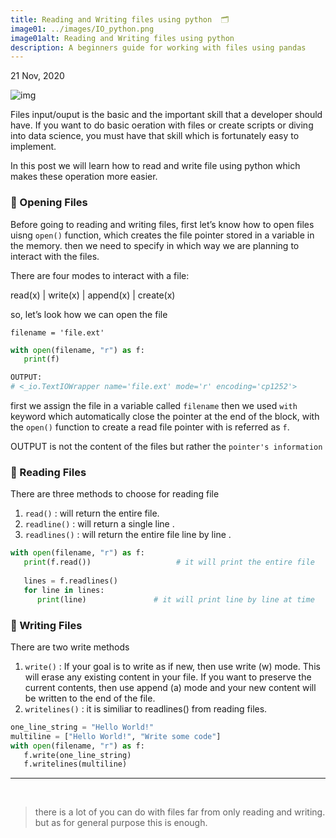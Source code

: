 ```yaml
---
title: Reading and Writing files using python  🗂 
image01: ../images/IO_python.png
image01alt: Reading and Writing files using python
description: A beginners guide for working with files using pandas
---
```


21 Nov, 2020

![img](https://i.imgur.com/NzMM2W9.png)

Files input/ouput is the basic and the important skill that a developer should have. If you want to do basic oeration with files or create scripts or diving into data
science, you must have that skill which is fortunately easy to implement.

In this post we will learn how to read and write file using python which makes these operation more easier.


### 📖 Opening Files

Before going to reading and writing files, first let’s know how to open files uisng `open()` function, which creates the file pointer stored in a variable in the memory.
 then we need to specify in which way we are planning to interact with the files.

There are four modes to interact with a file:

read(x) | write(x) | append(x) | create(x)

so, let’s look how we can open the file

`filename = 'file.ext'`

```python highlight={4-5} title=python
with open(filename, "r") as f:
   print(f)

OUTPUT:
# <_io.TextIOWrapper name='file.ext' mode='r' encoding='cp1252'>
```

first we assign the file in a variable called `filename` then we used `with` keyword which automatically close the pointer at the end of the block, with the `open()` function
to create a read file pointer with is referred as `f`.

OUTPUT is not the content of the files but rather the `pointer's information`


### 📄 Reading Files

There are three methods to choose for reading file


1. `read()` : will return the entire file.
2. `readline()` : will return a single line .
3. `readlines()` : will return the entire file line by line .

```python title=python
with open(filename, "r") as f:
   print(f.read())                   # it will print the entire file
  
   lines = f.readlines()
   for line in lines:
      print(line)               # it will print line by line at time
```

### 📝 Writing Files

There are two write methods

1. `write()` : If your goal is to write as if new, then use write (w) mode. This will erase any existing content in your file. If you want to preserve the current contents, then use 
append (a) mode and your new content will be written to the end of the file.
2. `writelines()` : it is similiar to readlines() from reading files.


```python title=python
one_line_string = "Hello World!"
multiline = ["Hello World!", "Write some code"]
with open(filename, "r") as f:
   f.write(one_line_string)
   f.writelines(multiline)

```

---
<br />

> there is a lot of you can do with files far from only reading and writing. but as for general purpose this is enough.
